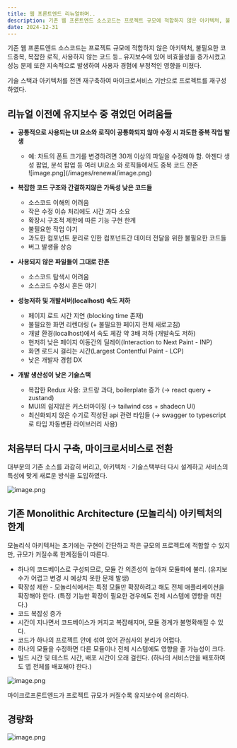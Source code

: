```yaml
---
title: 웹 프론트엔드 리뉴얼하며..
description: 기존 웹 프론트엔드 소스코드는 프로젝트 규모에 적합하지 않은 아키텍처, 불필요한 코드중복, 복잡한 로직, 사용하지 않는 코드 등.. 유지보수에 있어 비효율성을 증가시켰고 성능 문제 또한 지속적으로 발생하여 사용자 경험에 부정적인 영향을 미쳤다. 기술 스택과 아키텍처를 전면 재구축하여 마이크로서비스 기반으로 프로젝트를 재구성 하였다...
date: 2024-12-31
---
```


기존 웹 프론트엔드 소스코드는 프로젝트 규모에 적합하지 않은 아키텍처, 불필요한 코드중복, 복잡한 로직, 사용하지 않는 코드 등.. 유지보수에 있어 비효율성을 증가시켰고 성능 문제 또한 지속적으로 발생하여 사용자 경험에 부정적인 영향을 미쳤다. 

기술 스택과 아키텍처를 전면 재구축하여 마이크로서비스 기반으로 프로젝트를 재구성 하였다. 

## 리뉴얼 이전에 유지보수 중 겪었던 어려움들

- **공통적으로 사용되는 UI 요소와 로직이 공통화되지 않아 수정 시 과도한 중복 작업 발생**  
    - 예: 차트의 폰트 크기를 변경하려면 30개 이상의 파일을 수정해야 함.
    아젠다 생성 팝업, 분석 팝업 등 여러 UI요소 와 로직들에서도 중복 코드 잔존
        <div className="md:w-[300px]">
        ![image.png](/images/renewal/image.png)
        </div>

- **복잡한 코드 구조와 간결하지않은 가독성 낮은 코드들**
    - 소스코드 이해의 어려움
    - 작은 수정 이슈 처리에도 시간 과다 소요
    - 확장시 구조적 제한에 따른 기능 구현 한계
    - 불필요한 작업 야기
    - 과도한 컴포넌트 분리로 인한 컴포넌트간 데이터 전달을 위한 불필요한 코드들  
    - 버그 발생율 상승

- **사용되지 않은 파일들이 그대로 잔존**
    - 소스코드 탐색시 어려움
    - 소스코드 수정시 혼돈 야기

- **성능저하 및 개발서버(localhost) 속도 저하**
    - 페이지 로드 시간 지연 (blocking time 존재)
    - 불필요한 화면 리렌더링 (+ 불필요한 페이지 전체 새로고침)
    - 개발 환경(localhost)에서 속도 체감 약 3배 저하 (개발속도 저하)
    - 현저히 낮은 페이지 이동간의 딜레이(Interaction to Next Paint - INP)  
    - 화면 로드시 걸리는 시간(Largest Contentful Paint - LCP)  
    - 낮은 개발자 경험 DX  

- **개발 생산성이 낮은 기술스택**
    - 복잡한 Redux 사용: 코드량 과다, boilerplate 증가 (→ react query + zustand)
    - MUI의 쉽지않은 커스터마이징 (→ tailwind css + shadecn UI)
    - 최신화되지 않은 수기로 작성된 api 관련 타입들 (→ swagger to typescript로 타입 자동변환 라이브러리 사용)

## 처음부터 다시 구축, 마이크로서비스로 전환

대부분의 기존 소스를 과감히 버리고, 아키텍처 **·** 기술스택부터 다시 설계하고 서비스의 특성에 맞게 새로운 방식을 도입하였다. 

![image.png](/images/renewal/image%201.png)

## 기존 Monolithic Architecture (모놀리식) 아키텍처의 한계

모놀리식 아키텍처는 초기에는 구현이 간단하고 작은 규모의 프로젝트에 적합할 수 있지만, 규모가 커질수록 한계점들이 따른다.

- 하나의 코드베이스로 구성되므로, 모듈 간 의존성이 높아져 모듈화에 불리. (유지보수가 어렵고 변경 시 예상치 못한 문제 발생)
- 확장성 제한 - 모놀리식에서는 특정 모듈만 확장하려고 해도 전체 애플리케이션을 확장해야 한다.
(특정 기능만 확장이 필요한 경우에도 전체 시스템에 영향을 미친다.)
- 코드 복잡성 증가
- 시간이 지나면서 코드베이스가 커지고 복잡해지며, 모듈 경계가 불명확해질 수 있다.
- 코드가 하나의 프로젝트 안에 섞여 있어 관심사의 분리가 어렵다.
- 하나의 모듈을 수정하면 다른 모듈이나 전체 시스템에도 영향을 줄 가능성이 크다.
- 빌드 시간 및 테스트 시간, 배포 시간이 오래 걸린다. (하나의 서비스만을 배포하여도 앱 전체를 배포해야 한다.)

![image.png](/images/renewal/image%202.png)

마이크로프론트엔드가 프로젝트 규모가 커질수록 유지보수에 유리하다.

## 경량화

<BeforeAfter description="88000 코드줄 수 → 15600 줄로 (약 80%이상) 경량화 되었다." beforeSrc="/images/renewal/image%203.png" afterSrc="/images/renewal/image%204.png" />

![image.png](/images/renewal/result.png)
